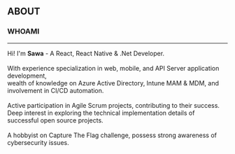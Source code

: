 ## ABOUT

### WHOAMI
-----------

Hi! I'm <b className="text-dracula-orange">Sawa</b> - A React, React Native & .Net Developer.   
\
With experience specialization in web, mobile, and API Server application development,  
wealth of knowledge on Azure Active Directory, Intune MAM \& MDM, and involvement in CI/CD automation.  
\
Active participation in Agile Scrum projects, contributing to their success.  
Deep interest in exploring the technical implementation details of successful open source projects.  
\
A hobbyist on Capture The Flag challenge, possess strong awareness of cybersecurity issues.  
\
&nbsp;
